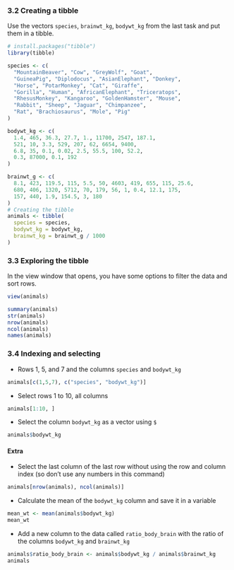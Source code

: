 ### 3.2 Creating a tibble

Use the vectors `species`, `brainwt_kg`, `bodywt_kg` from the last task and put them in a tibble.

```r
# install.packages("tibble")
library(tibble)

species <- c(
  "MountainBeaver", "Cow", "GreyWolf", "Goat",
  "GuineaPig", "Diplodocus", "AsianElephant", "Donkey",
  "Horse", "PotarMonkey", "Cat", "Giraffe",
  "Gorilla", "Human", "AfricanElephant", "Triceratops",
  "RhesusMonkey", "Kangaroo", "GoldenHamster", "Mouse",
  "Rabbit", "Sheep", "Jaguar", "Chimpanzee",
  "Rat", "Brachiosaurus", "Mole", "Pig"
)

bodywt_kg <- c(
  1.4, 465, 36.3, 27.7, 1., 11700, 2547, 187.1,
  521, 10, 3.3, 529, 207, 62, 6654, 9400,
  6.8, 35, 0.1, 0.02, 2.5, 55.5, 100, 52.2,
  0.3, 87000, 0.1, 192
)

brainwt_g <- c(
  8.1, 423, 119.5, 115, 5.5, 50, 4603, 419, 655, 115, 25.6,
  680, 406, 1320, 5712, 70, 179, 56, 1, 0.4, 12.1, 175,
  157, 440, 1.9, 154.5, 3, 180
)
# Creating the tibble 
animals <- tibble(
  species = species,
  bodywt_kg = bodywt_kg,
  brainwt_kg = brainwt_g / 1000
)
```


### 3.3 Exploring the tibble

In the view window that opens, you have some options to filter the data and sort rows.

```r
view(animals)
```

```r
summary(animals)
str(animals)
nrow(animals)
ncol(animals)
names(animals)
```

### 3.4 Indexing and selecting

- Rows 1, 5, and 7 and the columns `species` and `bodywt_kg`

```r
animals[c(1,5,7), c("species", "bodywt_kg")]
```

- Select rows 1 to 10, all columns

```r
animals[1:10, ]
```

- Select the column `bodywt_kg` as a vector using `$`

```r
animals$bodywt_kg
```

#### Extra

- Select the last column of the last row without using the row and column index (so don't use any numbers in this command)

```r
animals[nrow(animals), ncol(animals)]
```

- Calculate the mean of the `bodywt_kg` column and save it in a variable

```r
mean_wt <- mean(animals$bodywt_kg)
mean_wt
```

- Add a new column to the data called `ratio_body_brain` with the ratio of the columns `bodywt_kg` and `brainwt_kg`

```r
animals$ratio_body_brain <- animals$bodywt_kg / animals$brainwt_kg
animals
```

